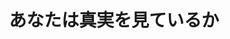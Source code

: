 ﻿---
title: "あなたは真実を見ているか"
category: "その他"
vol: "25"
interviewee: "内川 惠二 "
url: ""
tags: []
pdf: "25-4.pdf"
career: ""
preface: "視覚の他の機能や色覚についても広く研究を行っている内川。眼は止まっては動くということを繰り返しているのだが、今回は眼がすばやく動いているときの像をシャットアウトするような作用であるサッケード抑制の話を伺った。"
---
